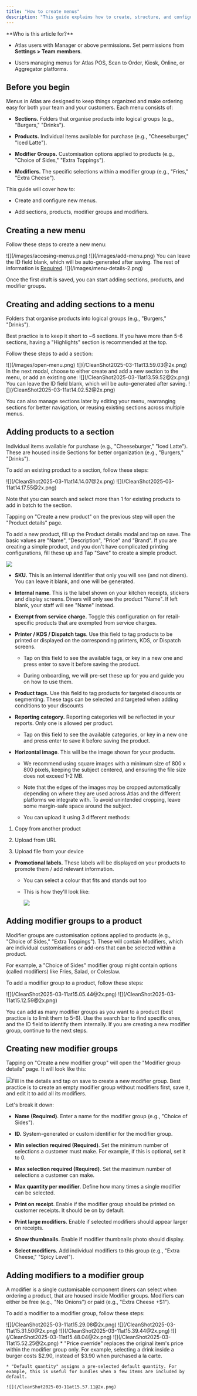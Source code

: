 ```yaml
---
title: "How to create menus"
description: "This guide explains how to create, structure, and configure menus in Atlas, including adding sections, products, and modifier groups."
---
```


<Info>
  **Who is this article for?**

  * Atlas users with Manager or above permissions. Set permissions from **Settings > Team members**.

  * Users managing menus for Atlas POS, Scan to Order, Kiosk, Online, or Aggregator platforms.
</Info>

## Before you begin

Menus in Atlas are designed to keep things organized and make ordering easy for both your team and your customers. Each menu consists of:

* **Sections.** Folders that organise products into logical groups (e.g., "Burgers," "Drinks").

* **Products.** Individual items available for purchase (e.g., "Cheeseburger," "Iced Latte").

* **Modifier Groups.** Customisation options applied to products (e.g., "Choice of Sides," "Extra Toppings").

* **Modifiers.** The specific selections within a modifier group (e.g., "Fries," "Extra Cheese").

This guide will cover how to:

* Create and configure new menus.

* Add sections, products, modifier groups and modifiers.

## Creating a new menu

Follow these steps to create a new menu:

<Steps>
  <Step title="Open the side bar menu, and tap on &#x22;Menu Builder&#x22; > &#x22;Menus&#x22;.">
    ![](/images/accesing-menus.png)
  </Step>

  <Step title="On the top-right corner, tap &#x22;Add Menu&#x22;.">
    ![](/images/add-menu.png)
  </Step>

  <Step title="In the next modal, add the details of your new menu > Tap on &#x22;Save to draft&#x22;.">
    You can leave the ID field blank, which will be auto-generated after saving. The rest of information is <u>Required</u>.
    ![](/images/menu-details-2.png)
  </Step>
</Steps>

Once the first draft is saved, you can start adding sections, products, and modifier groups.

## Creating and adding sections to a menu

Folders that organise products into logical groups (e.g., "Burgers," "Drinks").&#x20;

Best practice is to keep it short to \~6 sections. If you have more than 5-6 sections, having a "Highlights" section is recommended at the top.

Follow these steps to add a section:

<Steps>
  <Step title="On the menus list: Navigate to the brand folder > Tap on the three dots next to the menu > Tap on &#x22;Edit&#x22;.">
    ![](/images/open-menu.png)
  </Step>

  <Step title="On the left of your screen, tap on &#x22;Add a section&#x22; to add new or existing sections.">
    ![](/CleanShot2025-03-11at13.59.03@2x.png)
    In the next modal, choose to either create and add a new section to the menu, or add an existing one:
    ![](/CleanShot2025-03-11at13.59.52@2x.png)
  </Step>

  <Step title="Add the details of your new section > Tap on &#x22;Save&#x22;">
    You can leave the ID field blank, which will be auto-generated after saving.
    ![](/CleanShot2025-03-11at14.02.52@2x.png)
  </Step>
</Steps>

You can also manage sections later by editing your menu, rearranging sections for better navigation, or reusing existing sections across multiple menus.

## Adding products to a section

Individual items available for purchase (e.g., "Cheeseburger," "Iced Latte"). These are housed inside Sections for better organization (e.g., "Burgers," "Drinks").

To add an existing product to a section, follow these steps:

<Steps>
  <Step title="Inside the menu: Scroll down to the new section > Tap on Add a product.">
    ![](/CleanShot2025-03-11at14.14.07@2x.png)
  </Step>

  <Step title="Tap on &#x22;Create new product&#x22;  to add a new product, or select existing products and tap &#x22;Add&#x22;.">
    ![](/CleanShot2025-03-11at14.17.55@2x.png)
  </Step>
</Steps>

Note that you can search and select more than 1 for existing products to add in batch to the section.

Tapping on "Create a new product" on the previous step will open the "Product details" page.&#x20;

To add a new product, fill up the Product details modal and tap on save. The basic values are "Name", "Description", "Price" and "Brand". If you are creating a simple product, and you don't have complicated printing configurations, fill these up and Tap "Save" to create a simple product.

![](/CleanShot2025-03-11at14.31.27@2x.png)

* **SKU.** This is an internal identifier that only you will see (and not diners). You can leave it blank, and one will be generated.

* **Internal name**. This is the label shown on your kitchen receipts, stickers and display screens. Diners will only see the product "Name".  If left blank, your staff will see "Name" instead.

* **Exempt from service charge.** Toggle this configuration on for retail-specific products that are exempted from service charges.

* **Printer / KDS / Dispatch tags**. Use this field to tag products to be printed or displayed on the corresponding printers, KDS, or Dispatch screens.&#x20;

  * Tap on this field to see the available tags, or key in a new one and press enter to save it before saving the product.&#x20;

  * During onboarding, we will pre-set these up for you and guide you on how to use them.

* **Product tags.** Use this field to tag products for targeted discounts or segmenting. These tags can be selected and targeted when adding conditions to your discounts

* **Reporting category.** Reporting categories will be reflected in your reports. Only one is allowed per product.&#x20;

  * Tap on this field to see the available categories, or key in a new one and press enter to save it before saving the product.

* **Horizontal image**. This will be the image shown for your products.&#x20;

  * We recommend using square images with a minimum size of 800 x 800 pixels, keeping the subject centered, and ensuring the file size does not exceed 1-2 MB.&#x20;

  * Note that the edges of the images may be cropped automatically depending on where they are used across Atlas and the different platforms we integrate with. To avoid unintended cropping, leave some margin-safe space around the subject.

  * You can upload it using 3 different methods:

1. Copy from another product

2. Upload from URL

3. Upload file from your device

* **Promotional labels.** These labels will be displayed on your products to promote them / add relevant information.

  * You can select a colour that fits and stands out too

  * This is how they'll look like:

    ![](/CleanShot2025-03-11at14.56.47.png)

## Adding modifier groups to a product

Modifier groups are customisation options applied to products (e.g., "Choice of Sides," "Extra Toppings"). These will contain Modifiers, which are individual customisations or add-ons that can be selected within a product.&#x20;

For example, a "Choice of Sides" modifier group might contain options (called modifiers) like Fries, Salad, or Coleslaw.

To add a modifier group to a product, follow these steps:

<Steps>
  <Step title="Inside a product: Scroll down to Modifier groups > Tap on Select modifier groups.">
    ![](/CleanShot2025-03-11at15.05.44@2x.png)
  </Step>

  <Step title="Tap on &#x22;Create a new modifier group&#x22;  to create and add a new modifier group, or tap on &#x22;Select&#x22; to add an existing one.">
    ![](/CleanShot2025-03-11at15.12.59@2x.png)
  </Step>
</Steps>

You can add as many modifier groups as you want to a product (best practice is to limit them to 5-6). Use the search bar to find specific ones, and the ID field to identify them internally.
If you are creating a new modifier group, continue to the next steps.

## Creating  new modifier groups

Tapping on "Create a new modifier group" will open the "Modifier group details" page. It will look like this:

![](/CleanShot2025-03-11at15.17.43@2x.png)Fill in the details and tap on save to create a new modifier group. Best practice is to create an empty modifier group without modifiers first, save it, and edit it to add all its modifiers.

Let's break it down:

* **Name (Required)**. Enter a name for the modifier group (e.g., "Choice of Sides").

* **ID.** System-generated or custom identifier for the modifier group.

* **Min selection required (Required)**. Set the minimum number of selections a customer must make. For example, if this is optional, set it to 0.

* **Max selection required (Required)**. Set the maximum number of selections a customer can make.

* **Max quantity per modifier**. Define how many times a single modifier can be selected.

* **Print on receipt**. Enable if the modifier group should be printed on customer receipts. It should be on by default.

* **Print large modifiers**. Enable if selected modifiers should appear larger on receipts.

* **Show thumbnails.** Enable if modifier thumbnails photo should display.

* **Select modifiers.** Add individual modifiers to this group (e.g., "Extra Cheese," "Spicy Level").

## Adding modifiers to a modifier group

A modifier is a single customisable component diners can select when ordering a product, that are housed inside Modifier groups. Modifiers can either be free (e.g., "No Onions") or paid (e.g., "Extra Cheese +$1").

To add a modifier to a modifier group, follow these steps:

<Steps>
  <Step title="Inside a product: Scroll down to &#x22;Modifier groups&#x22; > Tap on &#x22;Edit&#x22; modifier group.">
    ![](/CleanShot2025-03-11at15.29.08@2x.png)
  </Step>

  <Step title="Scroll down to Modifiers > Tap on &#x22;Select modifiers&#x22;.">
    ![](/CleanShot2025-03-11at15.31.50@2x.png)
  </Step>

  <Step title="In the Modifier details page: Tap on &#x22;Add a product or component&#x22;.">
    ![](/CleanShot2025-03-11at15.39.44@2x.png)
  </Step>

  <Step title="Tap on &#x22;Create a new product or component&#x22;  to create and add a new modifier, or search by name and tap &#x22;Select&#x22; to add an existing one.">
    ![](/CleanShot2025-03-11at15.48.04@2x.png)
  </Step>

  <Step title="(If you create a new one) Fill up the product details > Tap on &#x22;Save&#x22;.">
    ![](/CleanShot2025-03-11at15.52.25@2x.png)
  </Step>

  <Step title="In the &#x22;Modifier details&#x22; page: &#x22;Override price&#x22; and add a &#x22;Default quantity&#x22; if needed > Tap on &#x22;Save&#x22;.">
    * "Price override" replaces the original item's price within the modifier group only. For example, selecting a drink inside a burger costs $2.90, instead of $3.90 when purchased a la carte.

    * "Default quantity" assigns a pre-selected default quantity. For example, this is useful for bundles when a few items are included by default.

    ![](/CleanShot2025-03-11at15.57.11@2x.png)
  </Step>
</Steps>
